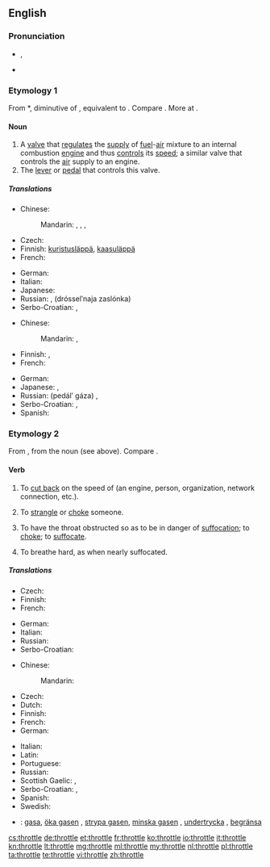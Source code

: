 ==English==
{{wikipedia|dab=throttle (disambiguation)|throttle}}
{{wikipedia}}

===Pronunciation===
* {{a|UK}} {{IPA|/ˈθɹɒtəl/}}, {{X-SAMPA|/"TrQt@l/}}
* {{rhymes|ɒtəl}}

===Etymology 1===
From {{etyl|enm}} *{{term||throtel|lang=enm}}, diminutive of {{term|throte||throat|lang=enm}}, equivalent to {{suffix|throat|le|lang=-}}. Compare {{etyl|de|-}} {{term|Drossel||throttle|lang=de}}. More at {{l|en|throat}}.

====Noun====
{{en-noun}}

# A [[valve]] that [[regulate]]s the [[supply]] of [[fuel]]-[[air]] mixture to an internal combustion [[engine]] and thus [[control]]s its [[speed]]; a similar valve that controls the [[air]] supply to an engine.
# The [[lever]] or [[pedal]] that controls this valve.

=====Translations=====
{{trans-top|a valve}}
* Chinese:
*: Mandarin: {{t|cmn|風門|sc=Hani}}, {{t|cmn|风门|tr=fēngmén|sc=Hani}}, {{t|cmn|節流閥|sc=Hani}}, {{t|cmn|节流阀|tr=jíeliúfá|sc=Hani}}
* Czech: {{t-|cs|ventil|m}}
* Finnish: [[kuristusläppä]], [[kaasuläppä]]
* French: {{t+|fr|accélérateur|m}}
{{trans-mid}}
* German: {{t+|de|Drossel|f}} {{qualifier|tech.}}
* Italian: {{t+|it|acceleratore|m}}
* Japanese: {{t-|ja|スロットル|tr=surottoru|sc=Jpan}}
* Russian: {{t+|ru|дроссель|m|tr=drósselʹ}}, {{l|ru|дроссельный|дроссельная}} {{l|ru|заслонка}} (drósselʹnaja zaslónka) {{f}}
* Serbo-Croatian: {{t-|sh|вентил|m}}, {{t-|sh|ventil|m}}
{{trans-bottom}}

{{trans-top|the lever or pedal that controls this valve}}
* Chinese:
*: Mandarin: {{t|cmn|油門|sc=Hani}}, {{t|cmn|油门|tr=yóumén|sc=Hani}}
* Finnish: {{t-|fi|kaasupoljin}}, {{t+|fi|kaasu}}
* French: {{t+|fr|accélérateur|m}}
{{trans-mid}}
* German: {{t+|de|Gaspedal|n}}
* Japanese: {{t-|ja|アクセル|tr=akuseru|sc=Jpan}}, {{t-|ja|アクセレレーター|tr=akusererētā|sc=Jpan}}
* Russian: {{l|ru|педаль}} {{l|ru|газ|газа}} (pedálʹ gáza) {{f}}, {{t+|ru|акселератор|m|tr=akselerátor|sc=Cyrl}}
* Serbo-Croatian: {{t-|sh|papučica gasa}}, {{t-|sh|pedala gasa}}
* Spanish: {{t+|es|acelerador|m}}
{{trans-bottom}}

===Etymology 2===
From {{etyl|enm}} {{term|throtlen||to choke, strangle, suffocate|lang=enm}}, from the noun (see above). Compare {{etyl|de|-}} {{term|erdrosseln||to strangle, choke, throttle|lang=de}}.

====Verb====
{{en-verb|throttl|ing}}

# {{transitive}} To [[cut back]] on the speed of (an engine, person, organization, network connection, etc.).
# {{transitive}} To [[strangle]] or [[choke]] someone.
# {{intransitive}} To have the throat obstructed so as to be in danger of [[suffocation]]; to [[choke]]; to [[suffocate]].
# {{intransitive}} To breathe hard, as when nearly suffocated.

=====Translations=====
{{trans-top|to cut back speed}}
* Czech: {{t-|cs|brzdit}}
* Finnish: {{t+|fi|kaasuttaa}}
* French: {{t+|fr|limiter}}
{{trans-mid}}
* German: {{t-|de|drosseln}}
* Italian: {{t-|it|rallentare}}
* Russian: {{t+|ru|замедлять|tr=zamedljátʹ}}
* Serbo-Croatian: {{t-|sh|oduzeti gas}}
{{trans-bottom}}

{{trans-top|to strangle someone}}
* Chinese:
*: Mandarin: {{t|cmn|掐死|tr=qiāsǐ|sc=Hani}}
* Czech: {{t-|cs|škrtit}}
* Dutch: {{t+|nl|wurgen}}
* Finnish: {{t+|fi|kuristaa}}
* French: {{t+|fr|étrangler}}
* German: {{t+|de|würgen}}
{{trans-mid}}
* Italian: {{t+|it|soffocare}}
* Latin: {{t-|la|offoco|alt=offōcō}}
* Portuguese: {{t-|pt|estrangular}}
* Russian: {{t+|ru|душить|tr=dušítʹ}}
* Scottish Gaelic: {{t-|gd|tachd}}, {{t-|gd|mùch}}
* Serbo-Croatian: {{t-|sh|zagušiti}}, {{t-|sh|zadaviti}}
* Spanish: {{t+|es|estrangular}}
* Swedish: {{t+|sv|strypa}}
{{trans-bottom}}

{{checktrans}}
* {{ttbc|sv}}: [[gasa]], [[öka gasen]] {{qualifier|increase the speed/[[throttle up]]}}, [[strypa gasen]], [[minska gasen]] {{qualifier|decrease the speed}}, [[undertrycka]] {{qualifier|of a person}}, [[begränsa]] {{qualifier|of an organization}}

[[cs:throttle]]
[[de:throttle]]
[[et:throttle]]
[[fr:throttle]]
[[ko:throttle]]
[[io:throttle]]
[[it:throttle]]
[[kn:throttle]]
[[lt:throttle]]
[[mg:throttle]]
[[ml:throttle]]
[[my:throttle]]
[[nl:throttle]]
[[pl:throttle]]
[[ta:throttle]]
[[te:throttle]]
[[vi:throttle]]
[[zh:throttle]]